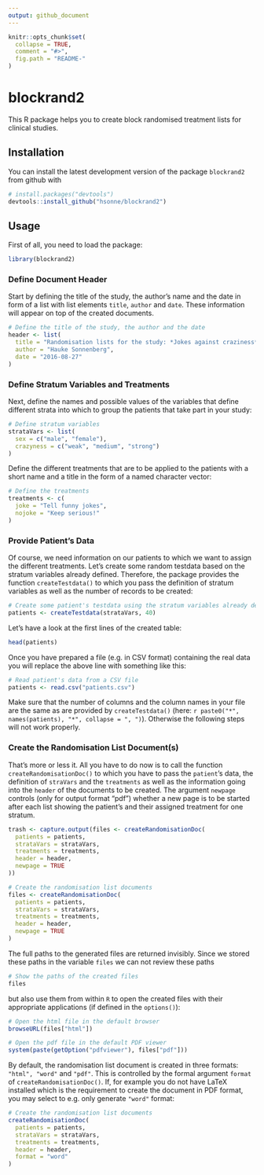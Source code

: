 ```yaml
---
output: github_document
---
```


<!-- README.md is generated from README.Rmd. Please edit that file -->

```r
knitr::opts_chunk$set(
  collapse = TRUE,
  comment = "#>",
  fig.path = "README-"
)
```

# blockrand2

This R package helps you to create block randomised treatment lists for clinical
studies.

## Installation

You can install the latest development version of the package `blockrand2` from 
github with

```R
# install.packages("devtools")
devtools::install_github("hsonne/blockrand2")
```

## Usage

First of all, you need to load the package:

```r
library(blockrand2)
```

### Define Document Header

Start by defining the title of the study, the author's name and the date in form
of a list with list elements `title`, `author` and `date`. These information 
will appear on top of the created documents.

```r
# Define the title of the study, the author and the date
header <- list(
  title = "Randomisation lists for the study: *Jokes against craziness*",
  author = "Hauke Sonnenberg",
  date = "2016-08-27"
)
```

### Define Stratum Variables and Treatments

Next, define the names and possible values of the variables that define 
different strata into which to group the patients that take part in your study:

```r
# Define stratum variables
strataVars <- list(
  sex = c("male", "female"),
  crazyness = c("weak", "medium", "strong")
)
```

Define the different treatments that are to be applied to the patients with a
short name and a title in the form of a named character vector:

```r
# Define the treatments
treatments <- c(
  joke = "Tell funny jokes",
  nojoke = "Keep serious!"
)
```

### Provide Patient's Data

Of course, we need information on our patients to which we want to assign the
different treatments. Let's create some random testdata based on the stratum
variables already defined. Therefore, the package provides the function 
`createTestdata()` to which you pass the definition of stratum variables as well
as the number of records to be created:

```r
# Create some patient's testdata using the stratum variables already defined
patients <- createTestdata(strataVars, 40)
```

Let's have a look at the first lines of the created table:

```r
head(patients)
```

Once you have prepared a file (e.g. in CSV format) containing the real data you 
will replace the above line with something like this:

```r
# Read patient's data from a CSV file
patients <- read.csv("patients.csv")
```

Make sure that the number of columns and the column names in your file are the 
same as are provided by `createTestdata()` 
(here: `r paste0("*", names(patients), "*", collapse = ", ")`). 
Otherwise the following steps will not work properly.

### Create the Randomisation List Document(s)

That's more or less it. All you have to do now is to call the function 
`createRandomisationDoc()` to which you have to pass the `patient`'s data, the
definition of `straVars` and the `treatments` as well as the information going
into the `header` of the documents to be created. The argument `newpage` 
controls (only for output format "pdf") whether a new page is to be started 
after each list showing the patient's and their assigned treatment for one 
stratum.

```r
trash <- capture.output(files <- createRandomisationDoc(
  patients = patients,
  strataVars = strataVars,
  treatments = treatments,
  header = header,
  newpage = TRUE
))
```

```r
# Create the randomisation list documents
files <- createRandomisationDoc(
  patients = patients,
  strataVars = strataVars,
  treatments = treatments,
  header = header,
  newpage = TRUE
)
```

The full paths to the generated files are returned invisibly. Since we stored
these paths in the variable `files` we can not review these paths

```r
# Show the paths of the created files
files
```

but also use them from within `R` to open the created files with their 
appropriate applications (if defined in the `options()`):

```r
# Open the html file in the default browser
browseURL(files["html"])

# Open the pdf file in the default PDF viewer
system(paste(getOption("pdfviewer"), files["pdf"]))
```

By default, the randomisation list document is created in three formats: 
`"html", "word"` and `"pdf"`. This is controlled by the formal argument `format`
of `createRandomisationDoc()`. If, for example you do not have LaTeX installed
which is the requirement to create the document in PDF format, you may select to
e.g. only generate `"word"` format:

```r
# Create the randomisation list documents
createRandomisationDoc(
  patients = patients,
  strataVars = strataVars,
  treatments = treatments,
  header = header,
  format = "word"
)
```
